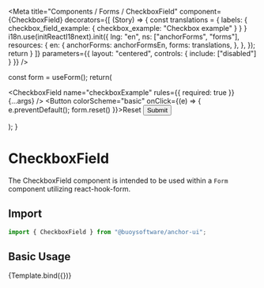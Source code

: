 

<Meta
  title="Components / Forms / CheckboxField"
  component={CheckboxField}
  decorators={[
    (Story) => {
      const translations = {
        labels: {
          checkbox_field_example: {
            checkbox_example: "Checkbox example"
          }
        }
      }
      i18n.use(initReactI18next).init({
        lng: "en",
        ns: ["anchorForms", "forms"],
        resources: {
          en: {
            anchorForms: anchorFormsEn,
            forms: translations,
          },
        },
      });
      return <Story />
    }
  ]}
  parameters={{
    layout: "centered",
    controls: {
      include: ["disabled"]
    }
  }}
/>

  const form = useForm();
  return(
    <Form form={form} id="checkbox-field-example" scope="checkbox-field-example">
      <CheckboxField
        name="checkboxExample"
        rules={{ required: true }}
        {...args} 
      />
      <Flex>
        <Button colorScheme="basic" onClick={(e) => { e.preventDefault(); form.reset() }}>Reset</Button>
        <Button colorScheme="primary">Submit</Button>
      </Flex>
    </Form>
  );
}

# CheckboxField

The CheckboxField component is intended to be used within a `Form` component utilizing
react-hook-form.

## Import

```javascript
import { CheckboxField } from "@buoysoftware/anchor-ui";
```

## Basic Usage

<Canvas>
  <Story args={{ disabled: false }} name="CheckboxField">
    {Template.bind({})}
  </Story>
</Canvas>
